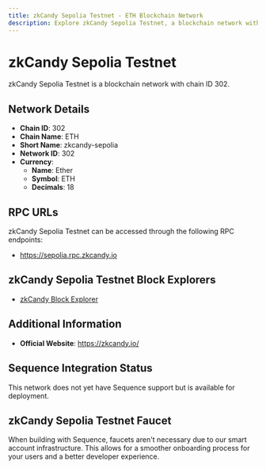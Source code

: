 ```yaml
--- 
title: zkCandy Sepolia Testnet - ETH Blockchain Network
description: Explore zkCandy Sepolia Testnet, a blockchain network with chain ID 302. Learn about its native currency, Ether, and how to interact with the network.
---
```


# zkCandy Sepolia Testnet

zkCandy Sepolia Testnet is a blockchain network with chain ID 302.

## Network Details

- **Chain ID**: 302
- **Chain Name**: ETH
- **Short Name**: zkcandy-sepolia
- **Network ID**: 302
- **Currency**: 
  - **Name**: Ether
  - **Symbol**: ETH
  - **Decimals**: 18

## RPC URLs

zkCandy Sepolia Testnet can be accessed through the following RPC endpoints:

- https://sepolia.rpc.zkcandy.io

## zkCandy Sepolia Testnet Block Explorers

- [zkCandy Block Explorer](https://sepolia.explorer.zkcandy.io)

## Additional Information

- **Official Website**: https://zkcandy.io/

## Sequence Integration Status

This network does not yet have Sequence support but is available for deployment.

## zkCandy Sepolia Testnet Faucet

When building with Sequence, faucets aren't necessary due to our smart account infrastructure. This allows for a smoother onboarding process for your users and a better developer experience.
